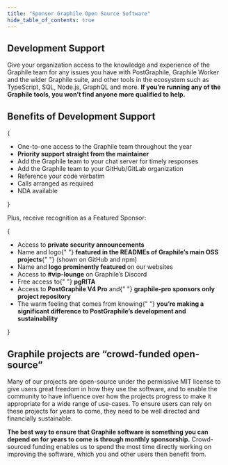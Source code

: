 ```yaml
---
title: "Sponsor Graphile Open Source Software"
hide_table_of_contents: true
---
```




## Development Support

Give your organization access to the knowledge and experience of
the Graphile team for any issues you have with PostGraphile, Graphile Worker and
the wider Graphile suite, and other tools in the ecosystem such as TypeScript,
SQL, Node.js, GraphQL and more. <strong>If you’re running any of the Graphile tools, you
won’t find anyone more qualified to help.</strong>

<TierPlusList />

## Benefits of Development Support

{

<ul>
  <li>One-to-one access to the Graphile team throughout the year </li>
  <li>
    <strong>Priority support straight from the maintainer</strong>
  </li>
  <li>Add the Graphile team to your chat server for timely responses</li>
  <li>Add the Graphile team to your GitHub/GitLab organization</li>
  <li>Reference your code verbatim</li>
  <li>Calls arranged as required</li>
  <li>NDA available</li>
</ul>
}

Plus, receive recognition as a Featured Sponsor:

{

<ul>
  <li>
    Access to <strong>private security announcements</strong>
  </li>
  <li>
   Name and logo{" "}
    <strong>featured in the READMEs of Graphile’s main OSS projects</strong>{" "}
    (shown on GitHub and npm)
  </li>
  <li>
    Name and <strong>logo prominently featured </strong>on our
    websites
  </li>
  <li>
    Access to <strong>#vip-lounge</strong> on Graphile’s Discord
  </li>
  <li>
    Free access to{" "}
    <strong>
      <Link to="https://pgrita.com">pgRITA</Link>
    </strong>
  </li>

  <li>
    Access to <strong><Link to="/support">PostGraphile V4 Pro</Link></strong> and{" "}
    <Link to="https://github.com/graphile-pro">
      <strong>graphile-pro sponsors only project repository</strong>
    </Link>
  </li>
  <li>
    The warm feeling that comes from knowing{" "}
    <strong>
      you’re making a significant difference to PostGraphile’s development
      and sustainability
    </strong>
  </li>
</ul>
}

<TierPlusButtons />

## Graphile projects are &ldquo;crowd-funded open-source&rdquo;

Many of our projects are open-source under the permissive MIT license to give users great freedom in how they use
the software, and to enable the community to have influence over how the projects
progress to make it appropriate for a wide range of use-cases. To ensure users can
rely on these projects for years to come, they need to be well directed and
financially sustainable.

**The best way to ensure that Graphile software is something you can depend on for
years to come is through monthly sponsorship.** Crowd-sourced funding enables us to
spend the most time directly working on improving the software, which you and other
users then benefit from.
